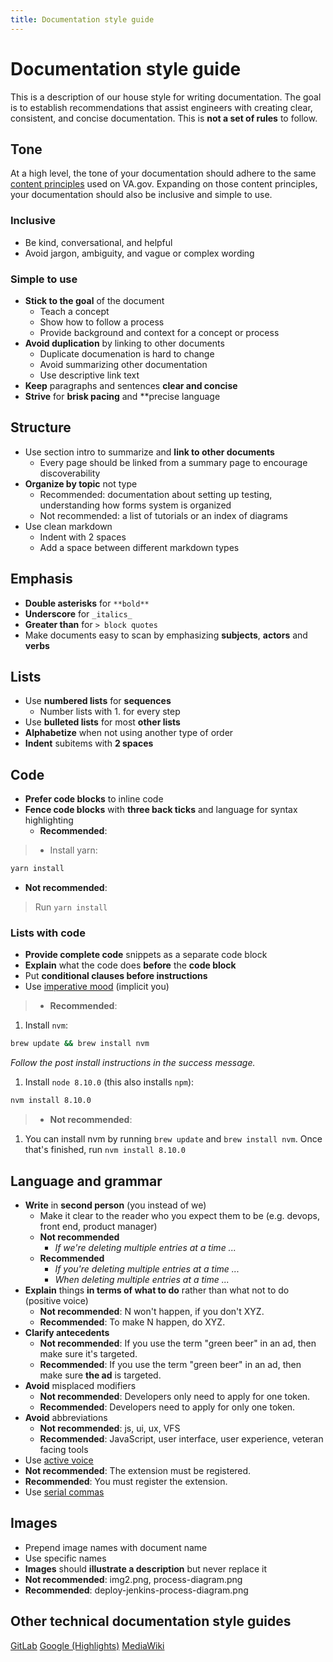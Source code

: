 ```yaml
---
title: Documentation style guide
---
```


# Documentation style guide

This is a description of our house style for writing documentation. The goal is to establish recommendations that assist engineers with creating clear, consistent, and concise documentation. This is **not a set of rules** to follow.

## Tone

At a high level, the tone of your documentation should adhere to the same [content principles](https://design.va.gov/content-style-guide/content-principles) used on VA.gov. Expanding on those content principles, your documentation should also be inclusive and simple to use.

### Inclusive

- Be kind, conversational, and helpful
- Avoid jargon, ambiguity, and vague or complex wording

### Simple to use

- **Stick to the goal** of the document
  - Teach a concept
  - Show how to follow a process
  - Provide background and context for a concept or process
- **Avoid duplication** by linking to other documents
  - Duplicate documenation is hard to change
  - Avoid summarizing other documentation
  - Use descriptive link text
- **Keep** paragraphs and sentences **clear and concise**
- **Strive** for **brisk pacing** and **precise language

## Structure

- Use section intro to summarize and **link to other documents**
  - Every page should be linked from a summary page to encourage discoverability
- **Organize by topic** not type
  - Recommended: documentation about setting up testing, understanding how forms system is organized
  - Not recommended: a list of tutorials or an index of diagrams
- Use clean markdown
  - Indent with 2 spaces
  - Add a space between different markdown types

## Emphasis

- **Double asterisks** for `**bold**`
- **Underscore** for `_italics_`
- **Greater than** for `> block quotes`
- Make documents easy to scan by emphasizing **subjects**, **actors** and **verbs**

## Lists

- Use **numbered lists** for **sequences**
  - Number lists with 1. for every step
- Use **bulleted lists** for most **other lists**
- **Alphabetize** when not using another type of order
- **Indent** subitems with **2 spaces**

## Code

- **Prefer code blocks** to inline code
- **Fence code blocks** with **three back ticks** and language for syntax highlighting
  - **Recommended**:

>- Install yarn:
```bash
yarn install
```

  - **Not recommended**:
>Run `yarn install`

### Lists with code

- **Provide complete code** snippets as a separate code block
- **Explain** what the code does **before** the **code block**
- Put **conditional clauses before instructions**
- Use [imperative mood](https://en.wikipedia.org/wiki/Imperative_mood) (implicit you)

>- **Recommended**:

1. Install `nvm`:

```bash
brew update && brew install nvm
```

_Follow the post install instructions in the success message._

1. Install `node 8.10.0` (this also installs `npm`):

````bash
nvm install 8.10.0
````

>- **Not recommended**:

1. You can install nvm by running `brew update` and `brew install nvm`. Once that's finished, run `nvm install 8.10.0`

## Language and grammar

- **Write** in **second person** (you instead of we)
  - Make it clear to the reader who you expect them to be (e.g. devops, front end, product manager)
  - **Not recommended**
    - _If we're deleting multiple entries at a time ..._
  - **Recommended**
    - _If you're deleting multiple entries at a time ..._
    - _When deleting multiple entries at a time ..._
- **Explain** things **in terms of what to do** rather than what not to do (positive voice)
  - **Not recommended**: N won't happen, if you don't XYZ.
   - **Recommended**: To make N happen, do XYZ.
- **Clarify antecedents**
  - **Not recommended**: If you use the term "green beer" in an ad, then make sure it's targeted.
  - **Recommended**: If you use the term "green beer" in an ad, then make sure **the ad** is targeted.
- **Avoid** misplaced modifiers
  - **Not recommended**: Developers only need to apply for one token.
  - **Recommended**: Developers need to apply for only one token.
- **Avoid** abbreviations
  - **Not recommended**: js, ui, ux, VFS
  - **Recommended**: JavaScript, user interface, user experience, veteran facing tools
- Use [active voice](https://en.wikipedia.org/wiki/Active_voice)
 - **Not recommended**: The extension must be registered.
 - **Recommended**: You must register the extension.
- Use [serial commas](https://en.wikipedia.org/wiki/Serial_comma#Creating_ambiguity)

## Images

- Prepend image names with document name
- Use specific names
- **Images** should **illustrate a description** but never replace it
- **Not recommended**: img2.png, process-diagram.png
- **Recommended**: deploy-jenkins-process-diagram.png

## Other technical documentation style guides
[GitLab](https://docs.gitlab.com/ee/development/documentation/styleguide.html)
[Google (Highlights)](https://developers.google.com/style/highlights)
[MediaWiki](https://www.mediawiki.org/wiki/Documentation/Style_guide)